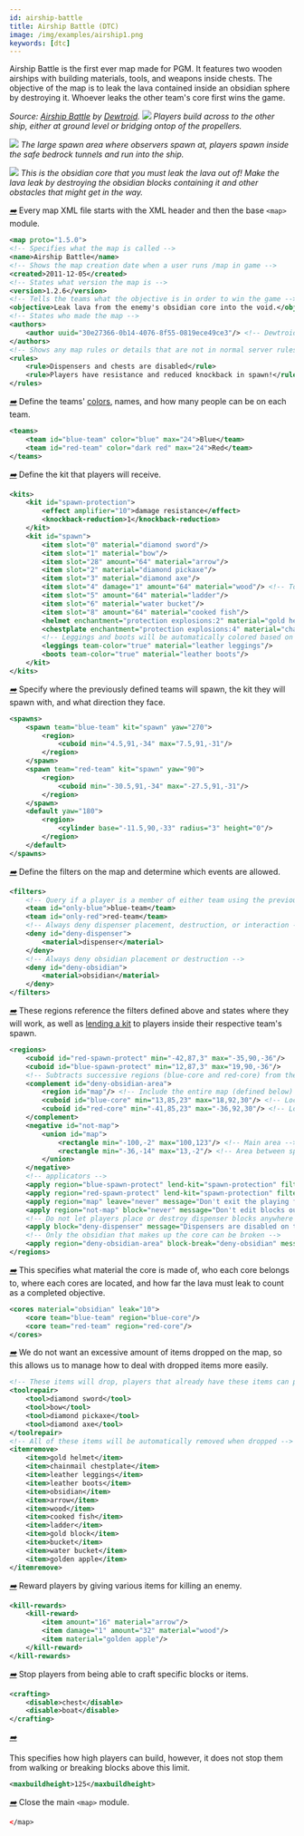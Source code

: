 ```yaml
---
id: airship-battle
title: Airship Battle (DTC)
image: /img/examples/airship1.png
keywords: [dtc]
---
```


Airship Battle is the first ever map made for PGM.
It features two wooden airships with building materials, tools, and weapons inside chests.
The objective of the map is to leak the lava contained inside an obsidian sphere by destroying it.
Whoever leaks the other team's core first wins the game.

_Source: [Airship Battle](https://github.com/MCResourcePile/overcast-maps/tree/master/maps/airship_battle) by [Dewtroid](https://twitter.com/dewtroid)._
![](/img/examples/airship1.png)
_Players build across to the other ship, either at ground level or bridging ontop of the propellers._

![](/img/examples/airship2.png)
_The large spawn area where observers spawn at, players spawn inside the safe bedrock
tunnels and run into the ship._

![](/img/examples/airship3.png)
_This is the obsidian core that you must leak the lava out of!
Make the lava leak by destroying the obsidian blocks containing it and other obstacles that might get in the way._

[<i className="icon-right">➡️</i>](/docs/modules/general/main)
Every map XML file starts with the XML header and then the base `<map>` module.

```xml
<map proto="1.5.0">
<!-- Specifies what the map is called -->
<name>Airship Battle</name>
<!-- Shows the map creation date when a user runs /map in game -->
<created>2011-12-05</created>
<!-- States what version the map is -->
<version>1.2.6</version>
<!-- Tells the teams what the objective is in order to win the game -->
<objective>Leak lava from the enemy's obsidian core into the void.</objective>
<!-- States who made the map -->
<authors>
    <author uuid="30e27366-0b14-4076-8f55-0819ece49ce3"/> <!-- Dewtroid -->
</authors>
<!-- Shows any map rules or details that are not in normal server rules which appears when running /map -->
<rules>
    <rule>Dispensers and chests are disabled</rule>
    <rule>Players have resistance and reduced knockback in spawn!</rule>
</rules>
```

[<i className="icon-right">➡️</i>](/docs/modules/format/teams)
Define the teams' [colors](/docs/reference/misc/formatting#chat-colors), names, and how many people can be on each team.

```xml
<teams>
    <team id="blue-team" color="blue" max="24">Blue</team>
    <team id="red-team" color="dark red" max="24">Red</team>
</teams>
```

[<i className="icon-right">➡️</i>](/docs/modules/gear/kits)
Define the kit that players will receive.

```xml
<kits>
    <kit id="spawn-protection">
        <effect amplifier="10">damage resistance</effect>
        <knockback-reduction>1</knockback-reduction>
    </kit>
    <kit id="spawn">
        <item slot="0" material="diamond sword"/>
        <item slot="1" material="bow"/>
        <item slot="28" amount="64" material="arrow"/>
        <item slot="2" material="diamond pickaxe"/>
        <item slot="3" material="diamond axe"/>
        <item slot="4" damage="1" amount="64" material="wood"/> <!-- To get spruce planks, damage must be "1" -->
        <item slot="5" amount="64" material="ladder"/>
        <item slot="6" material="water bucket"/>
        <item slot="8" amount="64" material="cooked fish"/>
        <helmet enchantment="protection explosions:2" material="gold helmet"/>
        <chestplate enchantment="protection explosions:4" material="chainmail chestplate"/>
        <!-- Leggings and boots will be automatically colored based on the player's team -->
        <leggings team-color="true" material="leather leggings"/>
        <boots team-color="true" material="leather boots"/>
    </kit>
</kits>
```

[<i className="icon-right">➡️</i>](/docs/modules/mechanics/spawns)
Specify where the previously defined teams will spawn, the kit they will spawn with, and what direction they face.

```xml
<spawns>
    <spawn team="blue-team" kit="spawn" yaw="270">
        <region>
            <cuboid min="4.5,91,-34" max="7.5,91,-31"/>
        </region>
    </spawn>
    <spawn team="red-team" kit="spawn" yaw="90">
        <region>
            <cuboid min="-30.5,91,-34" max="-27.5,91,-31"/>
        </region>
    </spawn>
    <default yaw="180">
        <region>
            <cylinder base="-11.5,90,-33" radius="3" height="0"/>
        </region>
    </default>
</spawns>
```

[<i className="icon-right">➡️</i>](/docs/modules/mechanics/filters)
Define the filters on the map and determine which events are allowed.

```xml
<filters>
    <!-- Query if a player is a member of either team using the previously defined team ID -->
    <team id="only-blue">blue-team</team>
    <team id="only-red">red-team</team>
    <!-- Always deny dispenser placement, destruction, or interaction -->
    <deny id="deny-dispenser">
        <material>dispenser</material>
    </deny>
    <!-- Always deny obsidian placement or destruction -->
    <deny id="deny-obsidian">
        <material>obsidian</material>
    </deny>
</filters>
```

[<i className="icon-right">➡️</i>](/docs/modules/mechanics/regions)
These regions reference the filters defined above and states where they will work, as well as [lending a kit](/docs/modules/mechanics/regions#apply-effects) to players inside their respective team's spawn.

```xml
<regions>
    <cuboid id="red-spawn-protect" min="-42,87,3" max="-35,90,-36"/>
    <cuboid id="blue-spawn-protect" min="12,87,3" max="19,90,-36"/>
    <!-- Subtracts successive regions (blue-core and red-core) from the first region (map) -->
    <complement id="deny-obsidian-area">
        <region id="map"/> <!-- Include the entire map (defined below) -->
        <cuboid id="blue-core" min="13,85,23" max="18,92,30"/> <!-- Location of Blue's core -->
        <cuboid id="red-core" min="-41,85,23" max="-36,92,30"/> <!-- Location of Red's core -->
    </complement>
    <negative id="not-map">
        <union id="map">
            <rectangle min="-100,-2" max="100,123"/> <!-- Main area -->
            <rectangle min="-36,-14" max="13,-2"/> <!-- Area between spawn tunnels -->
        </union>
    </negative>
    <!-- applicators -->
    <apply region="blue-spawn-protect" lend-kit="spawn-protection" filter="only-blue"/>
    <apply region="red-spawn-protect" lend-kit="spawn-protection" filter="only-red"/>
    <apply region="map" leave="never" message="Don't exit the playing field!"/>
    <apply region="not-map" block="never" message="Don't edit blocks outside the playing field!"/>
    <!-- Do not let players place or destroy dispenser blocks anywhere on the map -->
    <apply block="deny-dispenser" message="Dispensers are disabled on this map!"/>
    <!-- Only the obsidian that makes up the core can be broken -->
    <apply region="deny-obsidian-area" block-break="deny-obsidian" message="You may not break obsidian outside the core area!"/>
</regions>
```

[<i className="icon-right">➡️</i>](/docs/modules/objectives/dtc)
This specifies what material the core is made of, who each core belongs to, where each cores are located, and how far the lava must leak to count as a completed objective.

```xml
<cores material="obsidian" leak="10">
    <core team="blue-team" region="blue-core"/>
    <core team="red-team" region="red-core"/>
</cores>
```

[<i className="icon-right">➡️</i>](/docs/modules/gear/repair-remove-keep)
We do not want an excessive amount of items dropped on the map, so this allows us to manage how to deal with dropped items more easily.

```xml
<!-- These items will drop, players that already have these items can pick it up and will be merged -->
<toolrepair>
    <tool>diamond sword</tool>
    <tool>bow</tool>
    <tool>diamond pickaxe</tool>
    <tool>diamond axe</tool>
</toolrepair>
<!-- All of these items will be automatically removed when dropped -->
<itemremove>
    <item>gold helmet</item>
    <item>chainmail chestplate</item>
    <item>leather leggings</item>
    <item>leather boots</item>
    <item>obsidian</item>
    <item>arrow</item>
    <item>wood</item>
    <item>cooked fish</item>
    <item>ladder</item>
    <item>gold block</item>
    <item>bucket</item>
    <item>water bucket</item>
    <item>golden apple</item>
</itemremove>
```

[<i className="icon-right">➡️</i>](/docs/modules/gear/kill-rewards)
Reward players by giving various items for killing an enemy.

```xml
<kill-rewards>
    <kill-reward>
        <item amount="16" material="arrow"/>
        <item damage="1" amount="32" material="wood"/>
        <item material="golden apple"/>
    </kill-reward>
</kill-rewards>
```

[<i className="icon-right">➡️</i>](/docs/modules/gear/crafting)
Stop players from being able to craft specific blocks or items.

```xml
<crafting>
    <disable>chest</disable>
    <disable>boat</disable>
</crafting>
```

[<i className="icon-right">➡️</i>](/docs/modules/environment/world#build-height)

This specifies how high players can build, however, it does not stop them from walking or breaking blocks above this limit.

```xml
<maxbuildheight>125</maxbuildheight>
```

[<i className="icon-right">➡️</i>](/docs/modules/general/main)
Close the main `<map>` module.

```xml
</map>
```
